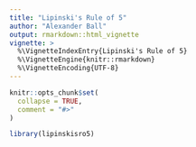 ```yaml
---
title: "Lipinski's Rule of 5"
author: "Alexander Ball"
output: rmarkdown::html_vignette
vignette: >
  %\VignetteIndexEntry{Lipinski's Rule of 5}
  %\VignetteEngine{knitr::rmarkdown}
  %\VignetteEncoding{UTF-8}
---
```


```r
knitr::opts_chunk$set(
  collapse = TRUE,
  comment = "#>"
)
```

```r
library(lipinskisro5)
```
